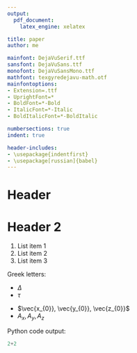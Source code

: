```yaml
---
output:
  pdf_document:
    latex_engine: xelatex

title: paper 
author: me

mainfont: DejaVuSerif.ttf
sansfont: DejaVuSans.ttf
monofont: DejaVuSansMono.ttf
mathfont: texgyredejavu-math.otf
mainfontoptions:
- Extension=.ttf
- UprightFont=*
- BoldFont=*-Bold
- ItalicFont=*-Italic
- BoldItalicFont=*-BoldItalic

numbersections: true
indent: true

header-includes:
- \usepackage{indentfirst}
- \usepackage[russian]{babel}
---
```


\tableofcontents


# Header

# Header 2 

1. List item 1
1. List item 2
1. List item 3

Greek letters:

* $\Delta$
* $\tau$

\begin{equation}
  \vec{A} = \vec{x_{0}}  A_{x} + \vec{y_{0}}  A_{y} + \vec{z_{0}} A_{z}
\end{equation}

* $\vec{x_{0}}, \vec{y_{0}}, \vec{z_{0}}$
* $A_{x}, A_{y},  A_{z}$

\begin{equation}
  \vec{A} + \vec{B} = \vec{x_{0}}  (A_{x} + B_{x}) + \vec{y_{0}} (A_{y} + B_{y}) + \vec{z_{0}} (A_{z} + B_{z})
\end{equation}

\begin{equation}
  |\vec{A}, \vec{B}| = \vec{A} \vec{B} = \vec{\nu_{0}} A B sin(\alpha) =
    \begin{pmatrix}
      \vec{x_0} & \vec{y_0} & \vec{z_0}\\
      A_x & A_y & A_z\\
      B_x & B_y & B_z
  \end{pmatrix}
\end{equation}

Python code output:
```python
2+2
```

